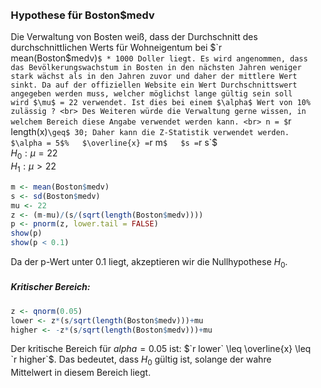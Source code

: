 <div style="padding:10px">
### Hypothese für Boston$medv
Die Verwaltung von Bosten weiß, dass der Durchschnitt des durchschnittlichen Werts für Wohneigentum bei $`r mean(Boston$medv)`$ * 1000 Doller liegt. Es wird angenommen, dass das Bevölkerungswachstum in Bosten in den nächsten Jahren weniger stark wächst als in den Jahren zuvor und daher der mittlere Wert sinkt. Da auf der offiziellen Website ein Wert Durchschnittswert angegeben werden muss, welcher möglichst lange gültig sein soll wird $\mu$ = 22 verwendet. Ist dies bei einem $\alpha$ Wert von 10% zulässig ? <br>
Des Weiteren würde die Verwaltung gerne wissen, in welchem Bereich diese Angabe verwendet werden kann. <br>
n = $`r length(x)` \geq$ 30; Daher kann die Z-Statistik verwendet werden.  
$\alpha = 5$%  
$\overline{x} = `r m`$  
$s = `r s`$  
$H_0: \mu = 22$    
$H_1: \mu \gt 22$    
``` r
m <- mean(Boston$medv)
s <- sd(Boston$medv)
mu <- 22
z <- (m-mu)/(s/(sqrt(length(Boston$medv))))
p <- pnorm(z, lower.tail = FALSE)
show(p)
show(p < 0.1)
```
Da der p-Wert unter 0.1 liegt, akzeptieren wir die Nullhypothese $H_0$.  

##### Kritischer Bereich:
``` r
z <- qnorm(0.05)
lower <- z*(s/sqrt(length(Boston$medv)))+mu
higher <- -z*(s/sqrt(length(Boston$medv)))+mu
```
Der kritische Bereich für $alpha = 0.05$ ist: $`r lower` \leq \overline{x} \leq `r higher`$. Das bedeutet, dass $H_0$ gültig ist, solange der wahre Mittelwert in diesem Bereich liegt. 
</div>